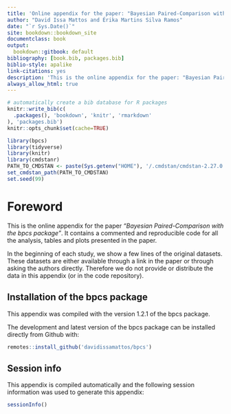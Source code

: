 ```yaml
--- 
title: 'Online appendix for the paper: "Bayesian Paired-Comparison with the bpcs package"'
author: "David Issa Mattos and Érika Martins Silva Ramos"
date: "`r Sys.Date()`"
site: bookdown::bookdown_site
documentclass: book
output:
  bookdown::gitbook: default
bibliography: [book.bib, packages.bib]
biblio-style: apalike
link-citations: yes
description: 'This is the online appendix for the paper: "Bayesian Paired-Comparison with the bpcs package."'
always_allow_html: true
---
```


```r
# automatically create a bib database for R packages
knitr::write_bib(c(
  .packages(), 'bookdown', 'knitr', 'rmarkdown'
), 'packages.bib')
knitr::opts_chunk$set(cache=TRUE)

library(bpcs)
library(tidyverse)
library(knitr)
library(cmdstanr)
PATH_TO_CMDSTAN <- paste(Sys.getenv("HOME"), '/.cmdstan/cmdstan-2.27.0', sep = '')
set_cmdstan_path(PATH_TO_CMDSTAN)
set.seed(99)
```

# Foreword

This is the online appendix for the paper *"Bayesian Paired-Comparison with the bpcs package"*. It contains a commented and reproducible code for all the analysis, tables and plots presented in the paper.

In the beginning of each study, we show a few lines of the original datasets. These datasets are either available through a link in the paper or through asking the authors directly. Therefore we do not provide or distribute the data in this appendix (or in the code repository).

## Installation of the bpcs package

This appendix was compiled with the version 1.2.1 of the bpcs package.

The development and latest version of the bpcs package can be installed directly from Github with:

```r
remotes::install_github('davidissamattos/bpcs')
```


## Session info

This appendix is compiled automatically and the following session information was used to generate this appendix:

```r
sessionInfo()
```




